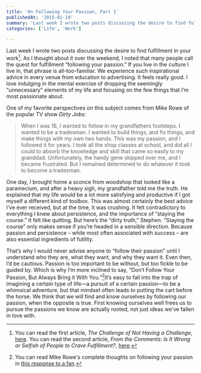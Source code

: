 ```yaml
---
title: 'On Following Your Passion, Part 1'
publishedAt: '2015-02-10'
summary: 'Last week I wrote two posts discussing the desire to find fulfillment in your work[^1]. As I thought about it over the weekend, I noted that many people call the quest for fulfillment “following your...'
categories: ['Life', 'Work']

---
```


Last week I wrote two posts discussing the desire to find fulfillment in your work[^1]. As I thought about it over the weekend, I noted that many people call the quest for fulfillment “following your passion.” If you live in the culture I live in, that phrase is all-too-familiar. We experience such inspirational advice in every venue from education to advertising. It feels really good. I love indulging in the mental exercise of dropping the seemingly “unnecessary" elements of my life and focusing on the few things that I’m most passionate about.

One of my favorite perspectives on this subject comes from Mike Rowe of the popular TV show *Dirty Jobs:* 

> When I was 16, I wanted to follow in my grandfathers footsteps. I wanted to be a tradesman. I wanted to build things, and fix things, and make things with my own two hands. This was my passion, and I followed it for years. I took all the shop classes at school, and did all I could to absorb the knowledge and skill that came so easily to my granddad. Unfortunately, the handy gene skipped over me, and I became frustrated. But I remained determined to do whatever it took to become a tradesman.

One day, I brought home a sconce from woodshop that looked like a paramecium, and after a heavy sigh, my grandfather told me the truth. He explained that my life would be a lot more satisfying and productive if I got myself a different kind of toolbox. This was almost certainly the best advice I’ve ever received, but at the time, it was crushing. It felt contradictory to everything I knew about persistence, and the importance of “staying the course.” It felt like quitting. But here’s the “dirty truth,” Stephen. “Staying the course” only makes sense if you’re headed in a sensible direction. Because passion and persistence – while most often associated with success – are also essential ingredients of futility.

That’s why I would never advise anyone to “follow their passion” until I understand who they are, what they want, and why they want it. Even then, I’d be cautious. Passion is too important to be without, but too fickle to be guided by. Which is why I’m more inclined to say, “Don’t Follow Your Passion, But Always Bring it With You.”[^2]It’s easy to fall into the trap of imagining a certain type of life—a pursuit of a certain passion—to be a whimsical adventure, but that mindset often leads to putting the cart before the horse. We think that we will find and know ourselves by following our passion, when the opposite is true. First knowing ourselves well frees us to pursue the passions we know are actually rooted, not just ideas we’ve fallen in love with.

[^1]: You can read the first article, *The Challenge of Not Having a Challenge*, [here](https://ericdodds.com/the-challenge-of-not-having-a-challenge/). You can read the second article, *From the Comments: Is It Wrong or Selfish of People to Crave Fulfillment?*, [here](https://ericdodds.com/from-the-comments-is-it-wrong-or-selfish-of-people-to-crave-fulfillment/).



[^2]: You can read Mike Rowe's complete thoughts on following your passion in [this response to a fan](http://freebeacon.com/culture/mike-rowe-on-following-your-passion/).
